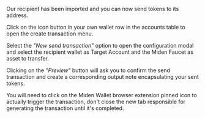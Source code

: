 
Our recipient has been imported and you can now send tokens to its address.

Click on the <EllipsisVertical className="size-4 inline" /> icon button in your own wallet row in the accounts table to open the create transaction menu.

Select the _"New send transaction"_ option to open the configuration modal and select the recipient wallet as Target Account and the Miden Faucet as asset to transfer.

Clicking on the _"Preview"_ button will ask you to confirm the send transaction and create a corresponding output note encapsulating your sent tokens.

You will need to click on the Miden Wallet browser extension pinned icon to actually trigger the transaction, don't close the new tab responsible for generating the transaction until it's completed.
